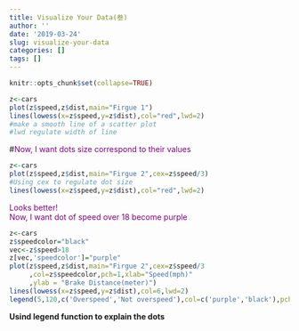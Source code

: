 ```yaml
---
title: Visualize Your Data(叁)
author: ''
date: '2019-03-24'
slug: visualize-your-data
categories: []
tags: []
---
```


   ```r
knitr::opts_chunk$set(collapse=TRUE)
```

```r
z<-cars
plot(z$speed,z$dist,main="Firgue 1")
lines(lowess(x=z$speed,y=z$dist),col="red",lwd=2)
#make a smooth line of a scatter plot
#lwd regulate width of line
```

#<font color=purple>Now, I want dots size correspond to their values</font>
```r
z<-cars
plot(z$speed,z$dist,main="Firgue 2",cex=z$speed/3) 
#Using cex to regulate dot size 
lines(lowess(x=z$speed,y=z$dist),col="red",lwd=2)
```

<font color=purple>Looks better!
</br>Now, I want dot of speed over 18 become purple
</font>
    

```r
z<-cars
z$speedcolor="black"
vec<-z$speed>18
z[vec,'speedcolor']="purple"
plot(z$speed,z$dist,main="Firgue 2",cex=z$speed/3
     ,col=z$speedcolor,pch=1,xlab="Speed(mph)"
     ,ylab = "Brake Distance(meter)")
lines(lowess(x=z$speed,y=z$dist),col=6,lwd=2)
legend(5,120,c('Overspeed','Not overspeed'),col=c('purple','black'),pch=1)
```
**Usind legend function to explain the dots**


